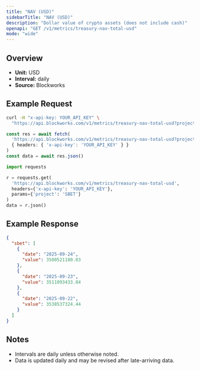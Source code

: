 ```yaml
---
title: "NAV (USD)"
sidebarTitle: "NAV (USD)"
description: "Dollar value of crypto assets (does not include cash)"
openapi: "GET /v1/metrics/treasury-nav-total-usd"
mode: "wide"
---
```


## Overview

- **Unit:** USD
- **Interval:** daily
- **Source:** Blockworks

## Example Request

<CodeGroup>

```bash cURL
curl -H "x-api-key: YOUR_API_KEY" \
  "https://api.blockworks.com/v1/metrics/treasury-nav-total-usd?project=SBET"
```

```typescript TypeScript
const res = await fetch(
  'https://api.blockworks.com/v1/metrics/treasury-nav-total-usd?project=SBET',
  { headers: { 'x-api-key': 'YOUR_API_KEY' } }
)
const data = await res.json()
```

```python Python
import requests

r = requests.get(
  'https://api.blockworks.com/v1/metrics/treasury-nav-total-usd',
  headers={'x-api-key': 'YOUR_API_KEY'},
  params={'project': 'SBET'}
)
data = r.json()
```

</CodeGroup>

## Example Response

```json
{
  "sbet": [
    {
      "date": "2025-09-24",
      "value": 3500521180.03
    },
    {
      "date": "2025-09-23",
      "value": 3511093433.84
    },
    {
      "date": "2025-09-22",
      "value": 3538537324.44
    }
  ]
}
```

## Notes
- Intervals are daily unless otherwise noted.
- Data is updated daily and may be revised after late-arriving data.